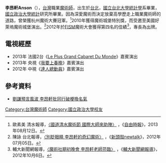 {{blpsources|time=2015-02-21T01:50:34+00:00}}
{{Infobox Person
| name        = 李昂軒Anson
| image       = 
| image_size  = 
| caption     = 
| birth_date  = {{birth date and age|1984|7|21}}
| birth_place = {{TWN}}[[台北|台北]]
| death_date  = 
| death_place = 
| occupation  = [[魔術|魔術師]]、 [[莊敬高職|莊敬高職]][[表演藝術|表演藝術]]科[[教師|教師]]
| religion    = 
| salary      = 
| networth    = 
| spouse      = 
| children    = 
| website     = 
| footnotes   =
}}
'''李昂軒Anson'''（{{bd|1984年|07月21日|catIdx=C李}}），[[台灣|台灣]]職業[[魔術師|魔術師]]，出生於[[台北|台北]]，[[國立台北大學|國立台北大學]][[統計學|統計學]]系畢業，[[國立政治大學|國立政治大學]][[統計|統計]]研究所畢業。因為深愛魔術而決定放棄高學歷走上職業魔術師的道路，曾榮獲杭州魔術大賽冠軍。<ref>歐素美 清水報導，[http://news.ltn.com.tw/news/local/paper/704423 〈國道清水魔術節 國際大師來助陣〉] {{Wayback|url=http://news.ltn.com.tw/news/local/paper/704423 |date=20180615214548 }}，《[[自由時報|自由時報]]》，2013年08月12日。</ref>2010年獲得魔術城堡特別獎，而受邀至美國好萊塢魔術城堡演出。<ref>陳詠 台北報導，[http://blog.sina.com.tw/bvq88b135l/article.php?pbgid=96560&entryid=590396 〈別眨眼睛 李昂軒的奇幻魔術〉] {{Wayback|url=http://blog.sina.com.tw/bvq88b135l/article.php?pbgid=96560&entryid=590396 |date=20180412145944 }}，《[[新頭殼newtalk|新頭殼newtalk]]》，2012年07月05日。</ref>2012年於[[FISM|FISM]]魔術大會獲得第四名的佳績<ref>輔大新聞網報導，[http://140.136.114.206/blog9/archives/005273.html 〈魔術社期初晚會 李昂軒老師蒞臨〉] {{Wayback|url=http://140.136.114.206/blog9/archives/005273.html |date=20180412145635 }}，《[[輔大新聞網報導|輔大新聞網報導]]》，2012年10月6日。</ref>，專長為出牌。

== 電視經歷 ==
* 2013年 法國2台《[[Le_Plus_Grand_Cabaret_Du_Monde|Le Plus Grand Cabaret Du Monde]]》嘉賓演出
* 2013年 央視《[[我要上春晚|我要上春晚]]》嘉賓演出
* 2012年 中視《[[達人總動員|達人總動員]]》嘉賓演出

== 參考資料 ==
{{reflist}}
* [http://newtalk.tw/news/view/2010-07-05/6338 劉謙預言風波 李昂軒批同行破梗換名氣] {{Wayback|url=http://newtalk.tw/news/view/2010-07-05/6338 |date=20160304213842 }}

{{taiwan-bio-stub}}
[[Category:台灣魔術師|Category:台灣魔術師]]
[[Category:國立政治大學校友|Category:國立政治大學校友]]